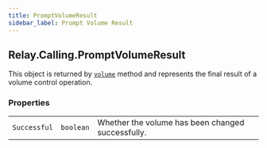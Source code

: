 ```yaml
---
title: PromptVolumeResult
sidebar_label: Prompt Volume Result
---
```


[link]: /sdks/reference/realtime-sdk/v2/sdks/golang/calling/actions/prompt#volume

## Relay.Calling.PromptVolumeResult

This object is returned by [`volume`][link] method and represents the final result of a volume control operation.


### Properties

|    |   |   |
| -: | - | - |
| `Successful` | `boolean` | Whether the volume has been changed successfully. |